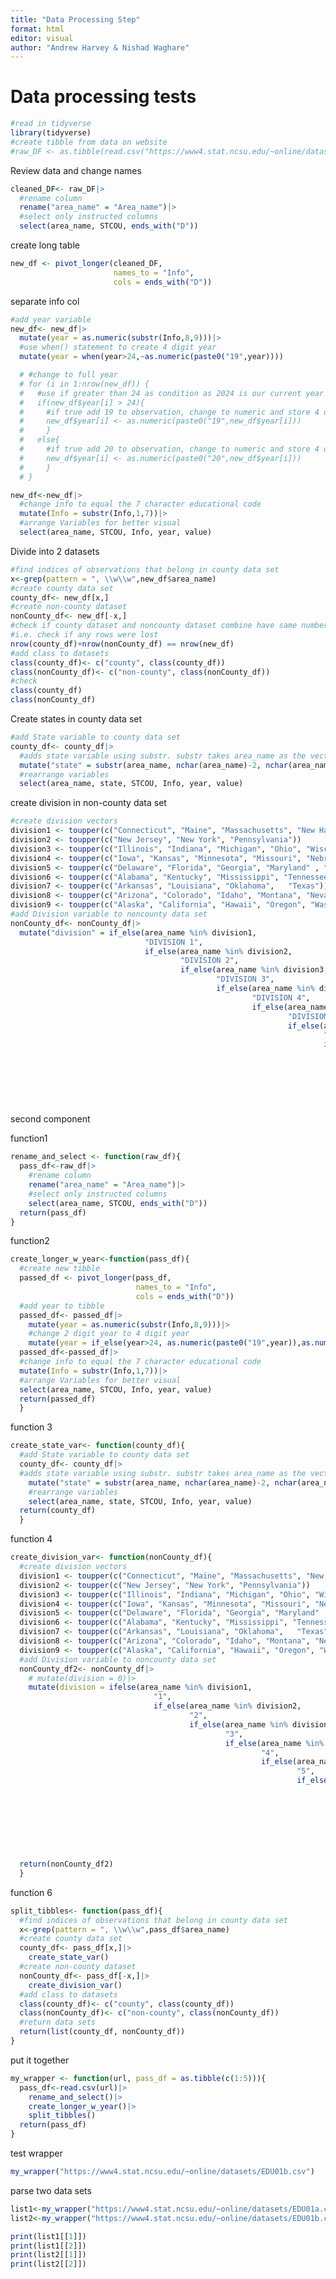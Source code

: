 ```yaml
---
title: "Data Processing Step"
format: html
editor: visual
author: "Andrew Harvey & Nishad Waghare"
---
```


# Data processing tests

```r
#read in tidyverse 
library(tidyverse)
#create tibble from data on website
#raw_DF <- as.tibble(read.csv("https://www4.stat.ncsu.edu/~online/datasets/EDU01a.csv"))
```

Review data and change names

```r
cleaned_DF<- raw_DF|>
  #rename column
  rename("area_name" = "Area_name")|>
  #select only instructed columns
  select(area_name, STCOU, ends_with("D"))
```

create long table

```r
new_df <- pivot_longer(cleaned_DF, 
                       names_to = "Info",
                       cols = ends_with("D"))
```

separate info col

```r
#add year variable
new_df<- new_df|>
  mutate(year = as.numeric(substr(Info,8,9)))|>
  #use when() statement to create 4 digit year
  mutate(year = when(year>24,~as.numeric(paste0("19",year))))

  # #change to full year 
  # for (i in 1:nrow(new_df)) {
  #   #use if greater than 24 as condition as 2024 is our current year
  #   if(new_df$year[i] > 24){
  #     #if true add 19 to observation, change to numeric and store 4 digits as year
  #     new_df$year[i] <- as.numeric(paste0("19",new_df$year[i]))
  #     }
  #   else{
  #     #if true add 20 to observation, change to numeric and store 4 digits as year
  #     new_df$year[i] <- as.numeric(paste0("20",new_df$year[i]))
  #     }
  # }

new_df<-new_df|>
  #change info to equal the 7 character educational code
  mutate(Info = substr(Info,1,7))|>
  #arrange Variables for better visual
  select(area_name, STCOU, Info, year, value)

```

Divide into 2 datasets
```r
#find indices of observations that belong in county data set
x<-grep(pattern = ", \\w\\w",new_df$area_name)
#create county data set
county_df<- new_df[x,]
#create non-county dataset
nonCounty_df<- new_df[-x,]
#check if county dataset and noncounty dataset combine have same number of rows as new_df
#i.e. check if any rows were lost
nrow(county_df)+nrow(nonCounty_df) == nrow(new_df)
#add class to datasets
class(county_df)<- c("county", class(county_df))
class(nonCounty_df)<- c("non-county", class(nonCounty_df))
#check
class(county_df)
class(nonCounty_df)
```

Create states in county data set
```r
#add State variable to county data set
county_df<- county_df|>
  #adds state variable using substr. substr takes area_name as the vector, uses nchar to count number of characters in area_name and subtracts 2 to find where to start, uses nchar to find last char position
  mutate("state" = substr(area_name, nchar(area_name)-2, nchar(area_name)))|>
  #rearrange variables
  select(area_name, state, STCOU, Info, year, value)
```

create division in non-county data set
```r
#create division vectors
division1 <- toupper(c("Connecticut", "Maine", "Massachusetts", "New Hampshire", "Rhode Island","Vermont"))
division2 <- toupper(c("New Jersey", "New York", "Pennsylvania"))
division3 <- toupper(c("Illinois", "Indiana", "Michigan", "Ohio", "Wisconsin"))
division4 <- toupper(c("Iowa", "Kansas", "Minnesota", "Missouri", "Nebraska", "North Dakota", "South Dakota"))
division5 <- toupper(c("Delaware", "Florida", "Georgia", "Maryland" , "North Carolina", "South Carolina", "Virginia", "DISTRICT OF COLUMBIA", "West Virginia"))
division6 <- toupper(c("Alabama", "Kentucky", "Mississippi", "Tennessee"))
division7 <- toupper(c("Arkansas", "Louisiana", "Oklahoma",   "Texas"))
division8 <- toupper(c("Arizona", "Colorado", "Idaho", "Montana", "Nevada", "New Mexico", "Utah", "Wyoming"))
division9 <- toupper(c("Alaska", "California", "Hawaii", "Oregon", "Washington"))
#add Division variable to noncounty data set
nonCounty_df<- nonCounty_df|>
  mutate("division" = if_else(area_name %in% division1,
                              "DIVISION 1",
                              if_else(area_name %in% division2,
                                      "DIVISION 2",
                                      if_else(area_name %in% division3,
                                              "DIVISION 3",
                                              if_else(area_name %in% division4,
                                                      "DIVISION 4",
                                                      if_else(area_name %in% division5,
                                                              "DIVISION 5",
                                                              if_else(area_name %in% division6,
                                                                      "DIVISION 6",
                                                                      if_else(area_name %in% division7,
                                                                              "DIVISION 7",
                                                                              if_else(area_name %in% division8,
                                                                                      "DIVISION 8",
                                                                                      if_else(area_name %in% division9,
                                                                                              "DIVISION 9",
                                                                                              "ERROR"))))))))))
```


second component 

function1
```r
rename_and_select <- function(raw_df){
  pass_df<-raw_df|>
    #rename column
    rename("area_name" = "Area_name")|>
    #select only instructed columns
    select(area_name, STCOU, ends_with("D"))
  return(pass_df)
}
```


function2
```r
create_longer_w_year<-function(pass_df){
  #create new tibble
  passed_df <- pivot_longer(pass_df,
                            names_to = "Info",
                            cols = ends_with("D"))
  #add year to tibble
  passed_df<- passed_df|>
    mutate(year = as.numeric(substr(Info,8,9)))|>
    #change 2 digit year to 4 digit year
    mutate(year = if_else(year>24, as.numeric(paste0("19",year)),as.numeric(paste0("200",year))))
  passed_df<-passed_df|>
  #change info to equal the 7 character educational code
  mutate(Info = substr(Info,1,7))|>
  #arrange Variables for better visual
  select(area_name, STCOU, Info, year, value)
  return(passed_df)
  }
```


function 3
```r
create_state_var<- function(county_df){
  #add State variable to county data set
  county_df<- county_df|>
  #adds state variable using substr. substr takes area_name as the vector, uses nchar to count number of characters in area_name and subtracts 2 to find where to start, uses nchar to find last char position
    mutate("state" = substr(area_name, nchar(area_name)-2, nchar(area_name)))|>
    #rearrange variables
    select(area_name, state, STCOU, Info, year, value)
  return(county_df)
  }
```

function 4
```r
create_division_var<- function(nonCounty_df){
  #create division vectors
  division1 <- toupper(c("Connecticut", "Maine", "Massachusetts", "New Hampshire", "Rhode Island","Vermont"))
  division2 <- toupper(c("New Jersey", "New York", "Pennsylvania"))
  division3 <- toupper(c("Illinois", "Indiana", "Michigan", "Ohio", "Wisconsin"))
  division4 <- toupper(c("Iowa", "Kansas", "Minnesota", "Missouri", "Nebraska", "North Dakota", "South Dakota"))
  division5 <- toupper(c("Delaware", "Florida", "Georgia", "Maryland" , "North Carolina", "South Carolina", "Virginia", "DISTRICT OF COLUMBIA", "West Virginia"))
  division6 <- toupper(c("Alabama", "Kentucky", "Mississippi", "Tennessee"))
  division7 <- toupper(c("Arkansas", "Louisiana", "Oklahoma",   "Texas"))
  division8 <- toupper(c("Arizona", "Colorado", "Idaho", "Montana", "Nevada", "New Mexico", "Utah", "Wyoming"))
  division9 <- toupper(c("Alaska", "California", "Hawaii", "Oregon", "Washington"))
  #add Division variable to noncounty data set
  nonCounty_df2<- nonCounty_df|>
    # mutate(division = 0)|>
    mutate(division = ifelse(area_name %in% division1,
                                "1",
                                if_else(area_name %in% division2,
                                        "2",
                                        if_else(area_name %in% division3,
                                                "3",
                                                if_else(area_name %in% division4,
                                                        "4",
                                                        if_else(area_name %in% division5,
                                                                "5",
                                                                if_else(area_name %in% division6,
                                                                        "6",
                                                                        if_else(area_name %in% division7,
                                                                                "7",
                                                                                if_else(area_name %in% division8,
                                                                                        "8",
                                                                                        if_else(area_name %in% division9,
                                                                                                "9",
                                                                                                "ERROR"))))))))))
  return(nonCounty_df2)
  }
```

function 6
```r
split_tibbles<- function(pass_df){
  #find indices of observations that belong in county data set
  x<-grep(pattern = ", \\w\\w",pass_df$area_name)
  #create county data set
  county_df<- pass_df[x,]|>
    create_state_var()
  #create non-county dataset
  nonCounty_df<- pass_df[-x,]|>
    create_division_var()
  #add class to datasets
  class(county_df)<- c("county", class(county_df))
  class(nonCounty_df)<- c("non-county", class(nonCounty_df))
  #return data sets
  return(list(county_df, nonCounty_df))
}
```

put it together
```r
my_wrapper <- function(url, pass_df = as.tibble(c(1:5))){
  pass_df<-read.csv(url)|>
    rename_and_select()|>
    create_longer_w_year()|>
    split_tibbles()
  return(pass_df)
}
```

test wrapper
```r
my_wrapper("https://www4.stat.ncsu.edu/~online/datasets/EDU01b.csv")
```

parse two data sets
```r
list1<-my_wrapper("https://www4.stat.ncsu.edu/~online/datasets/EDU01a.csv")
list2<-my_wrapper("https://www4.stat.ncsu.edu/~online/datasets/EDU01b.csv")

print(list1[[1]])
print(list1[[2]])
print(list2[[1]])
print(list2[[2]])
```

